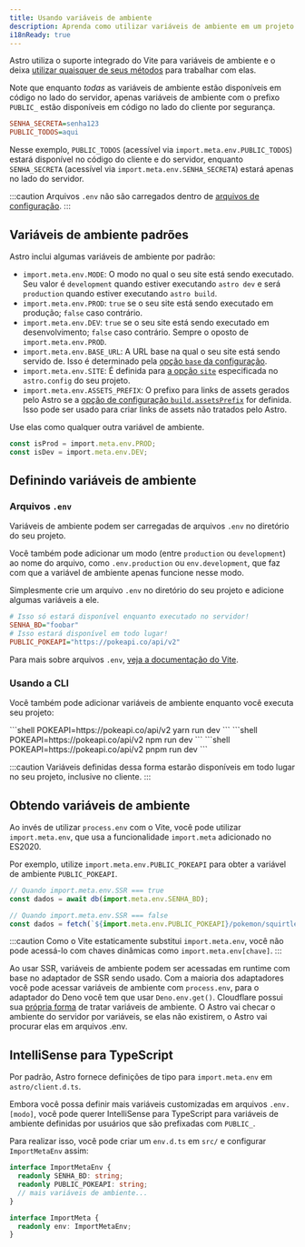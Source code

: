 ```yaml
---
title: Usando variáveis de ambiente
description: Aprenda como utilizar variáveis de ambiente em um projeto Astro.
i18nReady: true
---
```


Astro utiliza o suporte integrado do Vite para variáveis de ambiente e o deixa [utilizar quaisquer de seus métodos](https://vitejs.dev/guide/env-and-mode.html) para trabalhar com elas.

Note que enquanto _todas_ as variáveis de ambiente estão disponíveis em código no lado do servidor, apenas variáveis de ambiente com o prefixo `PUBLIC_` estão disponíveis em código no lado do cliente por segurança.

```ini title=".env"
SENHA_SECRETA=senha123
PUBLIC_TODOS=aqui
```

Nesse exemplo, `PUBLIC_TODOS` (acessível via `import.meta.env.PUBLIC_TODOS`) estará disponível no código do cliente e do servidor, enquanto `SENHA_SECRETA` (acessível via `import.meta.env.SENHA_SECRETA`) estará apenas no lado do servidor.

:::caution
Arquivos `.env` não são carregados dentro de [arquivos de configuração](/pt-br/guides/configuring-astro/#variáveis-de-ambiente). 
:::

## Variáveis de ambiente padrões

Astro inclui algumas variáveis de ambiente por padrão:

- `import.meta.env.MODE`: O modo no qual o seu site está sendo executado. Seu valor é `development` quando estiver executando `astro dev` e será `production` quando estiver executando `astro build`.
- `import.meta.env.PROD`: `true` se o seu site está sendo executado em produção; `false` caso contrário.
- `import.meta.env.DEV`: `true` se o seu site está sendo executado em desenvolvimento; `false` caso contrário. Sempre o oposto de `import.meta.env.PROD`.
- `import.meta.env.BASE_URL`: A URL base na qual o seu site está sendo servido de. Isso é determinado pela [opção `base` da configuração](/pt-br/reference/configuration-reference/#base).
- `import.meta.env.SITE`: É definida para [a opção `site`](/pt-br/reference/configuration-reference/#site) especificada no `astro.config` do seu projeto.
- `import.meta.env.ASSETS_PREFIX`: O prefixo para links de assets gerados pelo Astro se a [opção de configuração `build.assetsPrefix`](/pt-br/reference/configuration-reference/#buildassetsprefix) for definida. Isso pode ser usado para criar links de assets não tratados pelo Astro.

Use elas como qualquer outra variável de ambiente.

```ts utils.ts
const isProd = import.meta.env.PROD;
const isDev = import.meta.env.DEV;
```

## Definindo variáveis de ambiente

### Arquivos `.env`
Variáveis de ambiente podem ser carregadas de arquivos `.env` no diretório do seu projeto.

Você também pode adicionar um modo (entre `production` ou `development`) ao nome do arquivo, como `.env.production` ou `env.development`, que faz com que a variável de ambiente apenas funcione nesse modo.

Simplesmente crie um arquivo `.env` no diretório do seu projeto e adicione algumas variáveis a ele.

```ini title=".env"
# Isso só estará disponível enquanto executado no servidor!
SENHA_BD="foobar"
# Isso estará disponível em todo lugar!
PUBLIC_POKEAPI="https://pokeapi.co/api/v2"
```

Para mais sobre arquivos `.env`, [veja a documentação do Vite](https://vitejs.dev/guide/env-and-mode.html#env-files).

### Usando a CLI
Você também pode adicionar variáveis de ambiente enquanto você executa seu projeto:

<PackageManagerTabs>
 <Fragment slot="yarn">
    ```shell
    POKEAPI=https://pokeapi.co/api/v2 yarn run dev
    ```
 </Fragment>
 <Fragment slot="npm">
    ```shell
    POKEAPI=https://pokeapi.co/api/v2 npm run dev
    ```
 </Fragment>
 <Fragment slot="pnpm">
    ```shell
    POKEAPI=https://pokeapi.co/api/v2 pnpm run dev
    ```
 </Fragment>
</PackageManagerTabs>

:::caution
Variáveis definidas dessa forma estarão disponíveis em todo lugar no seu projeto, inclusive no cliente.
:::

## Obtendo variáveis de ambiente

Ao invés de utilizar `process.env` com o Vite, você pode utilizar `import.meta.env`, que usa a funcionalidade `import.meta` adicionado no ES2020.

Por exemplo, utilize `import.meta.env.PUBLIC_POKEAPI` para obter a variável de ambiente `PUBLIC_POKEAPI`.

```js /(?<!//.*)import.meta.env.[A-Z_]+/
// Quando import.meta.env.SSR === true
const dados = await db(import.meta.env.SENHA_BD);

// Quando import.meta.env.SSR === false
const dados = fetch(`${import.meta.env.PUBLIC_POKEAPI}/pokemon/squirtle`);
```

:::caution
Como o Vite estaticamente substitui `import.meta.env`, você não pode acessá-lo com chaves dinâmicas como `import.meta.env[chave]`.
:::

Ao usar SSR, variáveis de ambiente podem ser acessadas em runtime com base no adaptador de SSR sendo usado. Com a maioria dos adaptadores você pode acessar variáveis de ambiente com `process.env`, para o adaptador do Deno você tem que usar `Deno.env.get()`. Cloudflare possui sua [própria forma](/pt-br/guides/integrations-guide/cloudflare/#cloudflare-runtime) de tratar variáveis de ambiente.
O Astro vai checar o ambiente do servidor por variáveis, se elas não existirem, o Astro vai procurar elas em arquivos .env.

## IntelliSense para TypeScript

Por padrão, Astro fornece definições de tipo para `import.meta.env` em `astro/client.d.ts`. 

Embora você possa definir mais variáveis customizadas em arquivos `.env.[modo]`, você pode querer IntelliSense para TypeScript para variáveis de ambiente definidas por usuários que são prefixadas com `PUBLIC_`.

Para realizar isso, você pode criar um `env.d.ts` em `src/` e configurar `ImportMetaEnv` assim:

```ts title="src/env.d.ts"
interface ImportMetaEnv {
  readonly SENHA_BD: string;
  readonly PUBLIC_POKEAPI: string;
  // mais variáveis de ambiente...
}

interface ImportMeta {
  readonly env: ImportMetaEnv;
}
```
